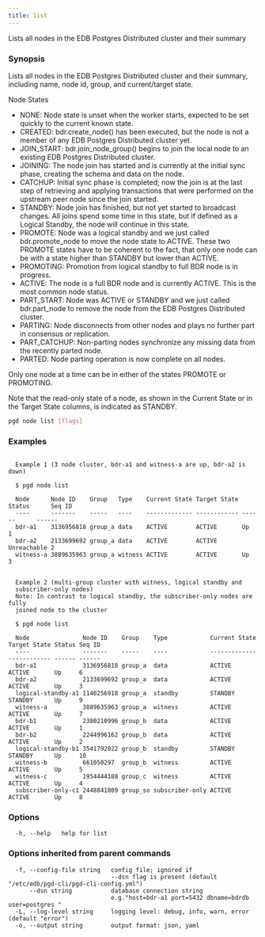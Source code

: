 ```yaml
---
title: list
---
```


Lists all nodes in the EDB Postgres Distributed cluster and their summary

### Synopsis

Lists all nodes in the EDB Postgres Distributed cluster and their summary,
including name, node id, group, and current/target state.

Node States

* NONE: Node state is unset when the worker starts, expected to be set
quickly to the current known state.
* CREATED: bdr.create_node() has been executed, but the node is not a
member of any EDB Postgres Distributed cluster yet.
* JOIN_START: bdr.join_node_group() begins to join the local node to an
existing EDB Postgres Distributed cluster.
* JOINING: The node join has started and is currently at the initial sync
phase, creating the schema and data on the node.
* CATCHUP: Initial sync phase is completed; now the join is at the last step
of retrieving and applying transactions that were performed on the upstream
peer node since the join started.
* STANDBY:  Node join has finished, but not yet started to broadcast changes.
All joins spend some time in this state, but if defined as a Logical
Standby, the node will continue in this state.
* PROMOTE: Node was a logical standby and we just called bdr.promote_node to
move the node state to ACTIVE. These two PROMOTE states have to be
coherent to the fact, that only one node can be with a state higher than
STANDBY but lower than ACTIVE.
* PROMOTING: Promotion from logical standby to full BDR node is in progress.
* ACTIVE: The node is a full BDR node and is currently ACTIVE. This is the
most common node status.
* PART_START: Node was ACTIVE or STANDBY and we just called bdr.part_node
to remove the node from the EDB Postgres Distributed cluster.
* PARTING: Node disconnects from other nodes and plays no further part in
consensus or replication.
* PART_CATCHUP: Non-parting nodes synchronize any missing data from the
recently parted node.
* PARTED: Node parting operation is now complete on all nodes.

Only one node at a time can be in either of the states PROMOTE or PROMOTING.

Note that the read-only state of a node, as shown in the Current State or in
the Target State columns, is indicated as STANDBY.

```sh
pgd node list [flags]
```

### Examples

```text

  Example 1 (3 node cluster, bdr-a1 and witness-a are up, bdr-a2 is down)

  $ pgd node list

  Node      Node ID    Group   Type    Current State Target State Status      Seq ID
  ----      -------    -----   ----    ------------- ------------ ------      ------
  bdr-a1    3136956818 group_a data    ACTIVE        ACTIVE       Up          1
  bdr-a2    2133699692 group_a data    ACTIVE        ACTIVE       Unreachable 2
  witness-a 3889635963 group_a witness ACTIVE        ACTIVE       Up          3


  Example 2 (multi-group cluster with witness, logical standby and
  subscriber-only nodes)
  Note: In contrast to logical standby, the subscriber-only nodes are fully
  joined node to the cluster

  $ pgd node list

  Node               Node ID    Group    Type            Current State Target State Status Seq ID
  ----               -------    -----    ----            ------------- ------------ ------ ------
  bdr-a1             3136956818 group_a  data            ACTIVE        ACTIVE       Up     6
  bdr-a2             2133699692 group_a  data            ACTIVE        ACTIVE       Up     3
  logical-standby-a1 1140256918 group_a  standby         STANDBY       STANDBY      Up     9
  witness-a          3889635963 group_a  witness         ACTIVE        ACTIVE       Up     7
  bdr-b1             2380210996 group_b  data            ACTIVE        ACTIVE       Up     1
  bdr-b2             2244996162 group_b  data            ACTIVE        ACTIVE       Up     2
  logical-standby-b1 3541792022 group_b  standby         STANDBY       STANDBY      Up     10
  witness-b          661050297  group_b  witness         ACTIVE        ACTIVE       Up     5
  witness-c          1954444188 group_c  witness         ACTIVE        ACTIVE       Up     4
  subscriber-only-c1 2448841809 group_so subscriber-only ACTIVE        ACTIVE       Up     8

```

### Options

```text
  -h, --help   help for list
```

### Options inherited from parent commands

```text
  -f, --config-file string   config file; ignored if 
                             --dsn flag is present (default "/etc/edb/pgd-cli/pgd-cli-config.yml")
      --dsn string           database connection string
                             e.g."host=bdr-a1 port=5432 dbname=bdrdb user=postgres "
  -L, --log-level string     logging level: debug, info, warn, error (default "error")
  -o, --output string        output format: json, yaml
```
